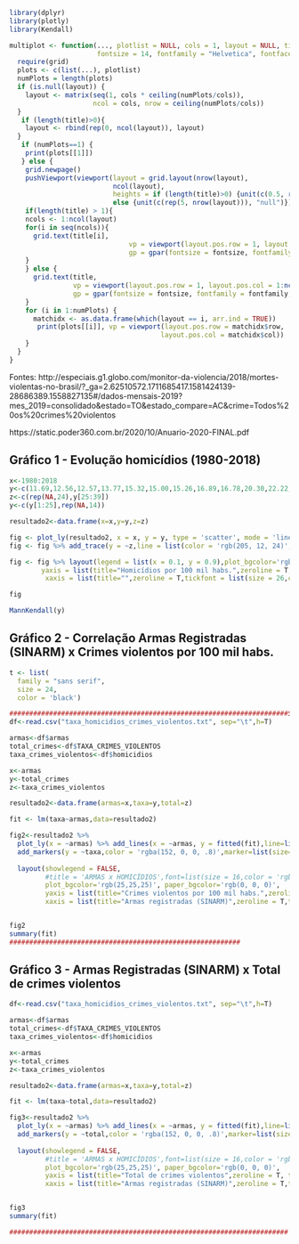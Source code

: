 ```r
library(dplyr)
library(plotly)
library(Kendall)

multiplot <- function(..., plotlist = NULL, cols = 1, layout = NULL, title = NULL, 
                      fontsize = 14, fontfamily = "Helvetica", fontface = "bold") {
  require(grid)
  plots <- c(list(...), plotlist)
  numPlots = length(plots)
  if (is.null(layout)) {
    layout <- matrix(seq(1, cols * ceiling(numPlots/cols)),
                     ncol = cols, nrow = ceiling(numPlots/cols))
  }
   if (length(title)>0){
    layout <- rbind(rep(0, ncol(layout)), layout)
  }
   if (numPlots==1) {
    print(plots[[1]])
   } else {
    grid.newpage()
    pushViewport(viewport(layout = grid.layout(nrow(layout), 
                          ncol(layout), 
                          heights = if (length(title)>0) {unit(c(0.5, rep(5,nrow(layout)-1)), "null")}
                          else {unit(c(rep(5, nrow(layout))), "null")})))
    if(length(title) > 1){
    ncols <- 1:ncol(layout)
    for(i in seq(ncols)){
      grid.text(title[i], 
                              vp = viewport(layout.pos.row = 1, layout.pos.col = i),
                              gp = gpar(fontsize = fontsize, fontfamily = fontfamily, fontface = fontface))
    }
    } else {
      grid.text(title, 
                vp = viewport(layout.pos.row = 1, layout.pos.col = 1:ncol(layout)),
                gp = gpar(fontsize = fontsize, fontfamily = fontfamily, fontface = fontface))
    }
    for (i in 1:numPlots) {
      matchidx <- as.data.frame(which(layout == i, arr.ind = TRUE))
       print(plots[[i]], vp = viewport(layout.pos.row = matchidx$row,
                                      layout.pos.col = matchidx$col))
    }
  }
}

```
<p>Fontes: http://especiais.g1.globo.com/monitor-da-violencia/2018/mortes-violentas-no-brasil/?_ga=2.62510572.1711685417.1581424139-28686389.1558827135#/dados-mensais-2019?mes_2019=consolidado&estado=TO&estado_compare=AC&crime=Todos%20os%20crimes%20violentos</p>
<p>https://static.poder360.com.br/2020/10/Anuario-2020-FINAL.pdf</p>

## Gráfico 1 - Evolução homicídios (1980-2018)
```r
x<-1980:2018
y<-c(11.69,12.56,12.57,13.77,15.32,15.00,15.26,16.89,16.78,20.30,22.22,20.94,19.21,20.20,21.23,23.84,24.78,25.39,25.94,26.20,27.35,27.86,28.53,29.14,26.94,26.13,26.61,26.20,26.72,27.18,27.80,27.45,29.41,28.55,29.82,28.89,30.33,31.59,27.8)
z<-c(rep(NA,24),y[25:39])
y<-c(y[1:25],rep(NA,14))

resultado2<-data.frame(x=x,y=y,z=z)

fig <- plot_ly(resultado2, x = x, y = y, type = 'scatter', mode = 'lines',line = list(color = 'rgb(255, 255, 255)',dash = 'dash', width = 2),name = 'Taxa de Homicídios (1980-2003)')
fig <- fig %>% add_trace(y = ~z,line = list(color = 'rgb(205, 12, 24)', width = 3,dash = F),name = 'Taxa de Homicídios (2004-2018)')

fig <- fig %>% layout(legend = list(x = 0.1, y = 0.9),plot_bgcolor='rgb(25,25,25)', paper_bgcolor='rgb(0, 0, 0)',
        yaxis = list(title="Homicídios por 100 mil habs.",zeroline = T, tickfont = list(size = 26,color = 'rgba(255, 255, 255, .9)'), titlefont = list(size = 26,color = 'rgba(255, 255, 255, .9)')),
         xaxis = list(title="",zeroline = T,tickfont = list(size = 26,color = 'rgba(255, 255, 255, .9)'),titlefont = list(size = 26,color = 'rgba(255, 255, 255, .9)')))

fig

MannKendall(y)
```

## Gráfico 2 - Correlação Armas Registradas (SINARM) x Crimes violentos por 100 mil habs.
```r

t <- list(
  family = "sans serif",
  size = 24,
  color = 'black')

######################################################################SCATTER PLOT PLOTLY
df<-read.csv("taxa_homicidios_crimes_violentos.txt", sep="\t",h=T)

armas<-df$armas
total_crimes<-df$TAXA_CRIMES_VIOLENTOS
taxa_crimes_violentos<-df$homicidios

x<-armas
y<-total_crimes
z<-taxa_crimes_violentos

resultado2<-data.frame(armas=x,taxa=y,total=z)

fit <- lm(taxa~armas,data=resultado2)

fig2<-resultado2 %>% 
  plot_ly(x = ~armas) %>% add_lines(x = ~armas, y = fitted(fit),line=list(color='red')) %>% 
  add_markers(y = ~taxa,color = 'rgba(152, 0, 0, .8)',marker=list(size=15,color = 'rgba(255, 255, 255, .9)',line = list(color = 'rgb(205, 12, 24)',width = 3))) %>% 
  
  layout(showlegend = FALSE,
         #title = 'ARMAS x HOMICÍDIOS',font=list(size = 16,color = 'rgba(255, 255, 255, .9)'),
         plot_bgcolor='rgb(25,25,25)', paper_bgcolor='rgb(0, 0, 0)',
         yaxis = list(title="Crimes violentos por 100 mil habs.",zeroline = T, tickfont = list(size = 26,color = 'rgba(255, 255, 255, .9)'), titlefont = list(size = 26,color = 'rgba(255, 255, 255, .9)')),
         xaxis = list(title="Armas registradas (SINARM)",zeroline = T,tickfont = list(size = 26,color = 'rgba(255, 255, 255, .9)'),titlefont = list(size = 26,color = 'rgba(255, 255, 255, .9)')))


fig2
summary(fit)
##########################################################
```

## Gráfico 3 - Armas Registradas (SINARM) x Total de crimes violentos
```r
df<-read.csv("taxa_homicidios_crimes_violentos.txt", sep="\t",h=T)

armas<-df$armas
total_crimes<-df$TAXA_CRIMES_VIOLENTOS
taxa_crimes_violentos<-df$homicidios

x<-armas
y<-total_crimes
z<-taxa_crimes_violentos

resultado2<-data.frame(armas=x,taxa=y,total=z)

fit <- lm(taxa~total,data=resultado2)

fig3<-resultado2 %>% 
  plot_ly(x = ~armas) %>% add_lines(x = ~armas, y = fitted(fit),line=list(color='red')) %>% 
  add_markers(y = ~total,color = 'rgba(152, 0, 0, .8)',marker=list(size=15,color = 'rgba(255, 255, 255, .9)',line = list(color = 'rgb(205, 12, 24)',width = 3))) %>% 
  
  layout(showlegend = FALSE,
         #title = 'ARMAS x HOMICÍDIOS',font=list(size = 16,color = 'rgba(255, 255, 255, .9)'),
         plot_bgcolor='rgb(25,25,25)', paper_bgcolor='rgb(0, 0, 0)',
         yaxis = list(title="Total de crimes violentos",zeroline = T, tickfont = list(size = 26,color = 'rgba(255, 255, 255, .9)'), titlefont = list(size = 26,color = 'rgba(255, 255, 255, .9)')),
         xaxis = list(title="Armas registradas (SINARM)",zeroline = T,tickfont = list(size = 26,color = 'rgba(255, 255, 255, .9)'),titlefont = list(size = 26,color = 'rgba(255, 255, 255, .9)')))


fig3
summary(fit)

######################################################################
```
